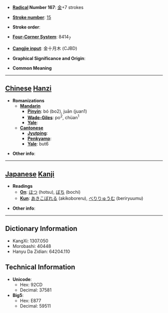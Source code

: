 * '''[[Wiktionary:Chinese radical index| Radical]] Number 167''': [[Wiktionary:Chinese radical index 金|金]]+7 strokes

* '''[[Wiktionary:Chinese total strokes index|Stroke number]]''': [[Wiktionary:Chinese total strokes index 15|15]]

* '''Stroke order''': 

* '''[[Wiktionary:Chinese four corner index|Four-Corner System]]''': 8414<sub>7</sub>

* '''[[Wiktionary:Chinese Cangjie index|Cangjie input]]''': 金十月木 (CJBD)

* '''Graphical Significance and Origin''': 

* '''Common Meaning'''

----

== [[Chinese]] [[Hanzi]] ==

* '''Romanizations'''
** '''[[Mandarin]]'''
*** '''[[Pinyin]]''': bó (bo2), juān (juan1)
*** '''[[Wade-Giles]]''': po<sup>2</sup>, chüan<sup>1</sup>
*** '''[[Yale]]''': 
** '''[[Cantonese]]'''
*** '''[[Jyutping]]''':
*** '''[[Penkyamp]]''': 
*** '''[[Yale]]''': but6

* '''Other info''': 

----

== [[Japanese]] [[Kanji]] ==

* '''Readings'''
** '''[[On]]''': [[ほつ]] (hotsu), [[ぼち]] (bochi)
** '''[[Kun]]''': [[あきこぼれる]] (akikoboreru), [[べりりゅうむ]] (beriryuumu)

* '''Other info''':  

----

== Dictionary Information ==

* KangXi: 1307.050
* Morobashi: 40448
* Hanyu Da Zidian: 64204.110

== Technical Information ==

* '''Unicode''':
** Hex: 92CD
** Decimal: 37581
* '''Big5''':
** Hex: E877
** Decimal: 59511